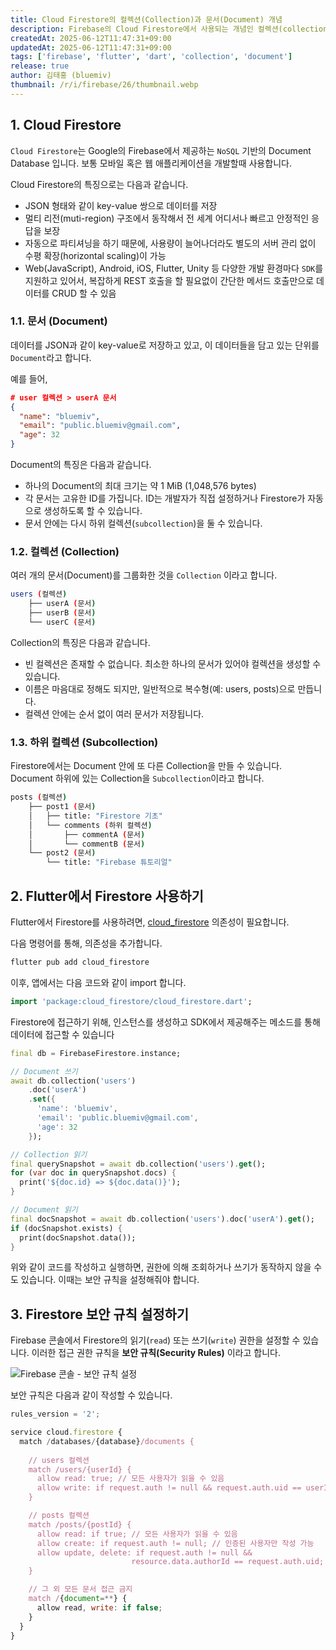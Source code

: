 ```yaml
---
title: Cloud Firestore의 컬렉션(Collection)과 문서(Document) 개념
description: Firebase의 Cloud Firestore에서 사용되는 개념인 컬렉션(collection)과 문서(document)에 대해 설명합니다. 그리고, flutter에서 어떻게 사용하는지 예제를 통해 알아봅니다.
createdAt: 2025-06-12T11:47:31+09:00
updatedAt: 2025-06-12T11:47:31+09:00
tags: ['firebase', 'flutter', 'dart', 'collection', 'document']
release: true
author: 김태홍 (bluemiv)
thumbnail: /r/i/firebase/26/thumbnail.webp
---
```


## 1. Cloud Firestore

`Cloud Firestore`는 Google의 Firebase에서 제공하는 `NoSQL` 기반의 Document Database 입니다. 보통 모바일 혹은 웹 애플리케이션을 개발할때 사용합니다.

Cloud Firestore의 특징으로는 다음과 같습니다.

- JSON 형태와 같이 key-value 쌍으로 데이터를 저장
- 멀티 리전(muti-region) 구조에서 동작해서 전 세계 어디서나 빠르고 안정적인 응답을 보장
- 자동으로 파티셔닝을 하기 때문에, 사용량이 늘어나더라도 별도의 서버 관리 없이 수평 확장(horizontal scaling)이 가능
- Web(JavaScript), Android, iOS, Flutter, Unity 등 다양한 개발 환경마다 `SDK`를 지원하고 있어서, 복잡하게 REST 호출을 할 필요없이 간단한 메서드 호출만으로 데이터를 CRUD 할 수 있음

### 1.1. 문서 (Document)

데이터를 JSON과 같이 key-value로 저장하고 있고, 이 데이터들을 담고 있는 단위를 `Document`라고 합니다.

예를 들어,

```json
# user 컬렉션 > userA 문서
{
  "name": "bluemiv",
  "email": "public.bluemiv@gmail.com",
  "age": 32
}
```

Document의 특징은 다음과 같습니다.

- 하나의 Document의 최대 크기는 약 1 MiB (1,048,576 bytes)
- 각 문서는 고유한 ID를 가집니다. ID는 개발자가 직접 설정하거나 Firestore가 자동으로 생성하도록 할 수 있습니다.
- 문서 안에는 다시 하위 컬렉션(`subcollection`)을 둘 수 있습니다.


### 1.2. 컬렉션 (Collection)

여러 개의 문서(Document)를 그룹화한 것을 `Collection` 이라고 합니다.

```bash
users (컬렉션)
    ├── userA (문서)
    ├── userB (문서)
    └── userC (문서)
```

Collection의 특징은 다음과 같습니다.

- 빈 컬렉션은 존재할 수 없습니다. 최소한 하나의 문서가 있어야 컬렉션을 생성할 수 있습니다.
- 이름은 마음대로 정해도 되지만, 일반적으로 복수형(예: users, posts)으로 만듭니다.
- 컬렉션 안에는 순서 없이 여러 문서가 저장됩니다.

### 1.3. 하위 컬렉션 (Subcollection)

Firestore에서는 Document 안에 또 다른 Collection을 만들 수 있습니다. Document 하위에 있는 Collection을 `Subcollection`이라고 합니다.

```bash
posts (컬렉션)
    ├── post1 (문서)
    │   ├── title: "Firestore 기초"
    │   └── comments (하위 컬렉션)
    │       ├── commentA (문서)
    │       └── commentB (문서)
    └── post2 (문서)
        └── title: "Firebase 튜토리얼"
```

## 2. Flutter에서 Firestore 사용하기

Flutter에서 Firestore를 사용하려면, [cloud_firestore](https://pub.dev/packages/cloud_firestore) 의존성이 필요합니다.

다음 명령어를 통해, 의존성을 추가합니다.

```bash
flutter pub add cloud_firestore
```

이후, 앱에서는 다음 코드와 같이 import 합니다.

```dart
import 'package:cloud_firestore/cloud_firestore.dart';
```

Firestore에 접근하기 위해, 인스턴스를 생성하고 SDK에서 제공해주는 메소드를 통해 데이터에 접근할 수 있습니다

```dart
final db = FirebaseFirestore.instance;

// Document 쓰기
await db.collection('users')
    .doc('userA')
    .set({
      'name': 'bluemiv',
      'email': 'public.bluemiv@gmail.com',
      'age': 32
    });

// Collection 읽기
final querySnapshot = await db.collection('users').get();
for (var doc in querySnapshot.docs) {
  print('${doc.id} => ${doc.data()}');
}

// Document 읽기
final docSnapshot = await db.collection('users').doc('userA').get();
if (docSnapshot.exists) {
  print(docSnapshot.data());
}
```

위와 같이 코드를 작성하고 실행하면, 권한에 의해 조회하거나 쓰기가 동작하지 않을 수도 있습니다. 이때는 보안 규칙을 설정해줘야 합니다.

## 3. Firestore 보안 규칙 설정하기

Firebase 콘솔에서 Firestore의 읽기(`read`) 또는 쓰기(`write`) 권한을 설정할 수 있습니다. 이러한 접근 권한 규칙을 **보안 규칙(Security Rules)** 이라고 합니다.

![Firebase 콘솔 - 보안 규칙 설정](/r/i/firebase/26/1.webp)

보안 규칙은 다음과 같이 작성할 수 있습니다.

```javascript
rules_version = '2';

service cloud.firestore {
  match /databases/{database}/documents {
    
    // users 컬렉션
    match /users/{userId} {
      allow read: true; // 모든 사용자가 읽을 수 있음
      allow write: if request.auth != null && request.auth.uid == userId; // 인증된 사용자이고, 본인인 경우에만 문서를 쓸 수 있도록 설정
    }

    // posts 컬렉션
    match /posts/{postId} {
      allow read: if true; // 모든 사용자가 읽을 수 있음
      allow create: if request.auth != null; // 인증된 사용자만 작성 가능
      allow update, delete: if request.auth != null && 
                           resource.data.authorId == request.auth.uid; // 인증된 사용자이고, 본인인 경우에만 수정, 삭제 가능
    }

    // 그 외 모든 문서 접근 금지
    match /{document=**} {
      allow read, write: if false;
    }
  }
}
```